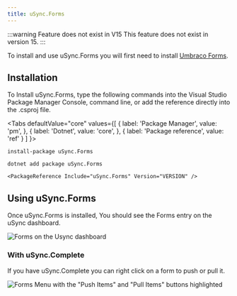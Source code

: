 ```yaml
---
title: uSync.Forms
---
```


:::warning Feature does not exist in V15
This feature does not exist in version 15.
:::

To install and use uSync.Forms you will first need to install [Umbraco Forms](https://umbraco.com/products/add-ons/forms/). 

## Installation

To Install uSync.Forms, type the following commands into the Visual Studio Package Manager Console, command line, or add the reference directly into the .csproj file.


<Tabs
  defaultValue="core"
  values={[
    { label: 'Package Manager', value: 'pm', },
    { label: 'Dotnet', value: 'core', },
    { label: 'Package reference', value: 'ref' }
  ]
}>
<TabItem value="pm">

```cli
install-package uSync.Forms 
```

</TabItem>
<TabItem value="core">

```cli
dotnet add package uSync.Forms
```

</TabItem>
<TabItem value="ref">

```cli
<PackageReference Include="uSync.Forms" Version="VERSION" />
```

</TabItem>
</Tabs>

## Using uSync.Forms

Once uSync.Forms is installed, You should see the Forms entry on the uSync dashboard.


![Forms on the Usync dashboard](formsDash.png)

### With uSync.Complete

If you have uSync.Complete you can right click on a form to push or pull it.

![Forms Menu with the "Push Items" and "Pull Items" buttons highlighted](pullPush.Png)




